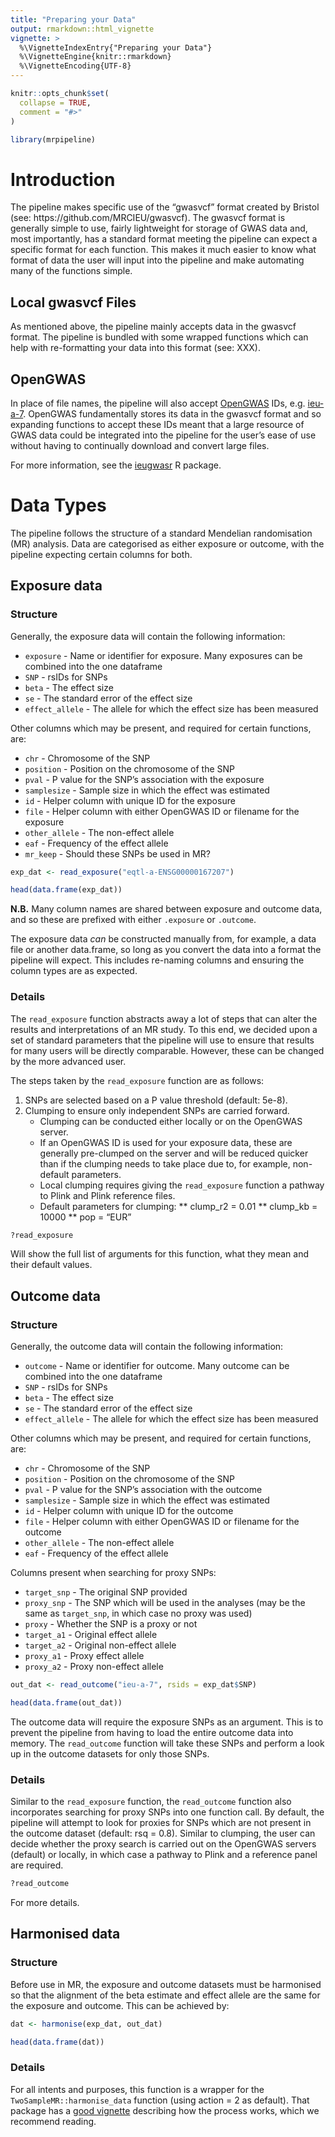 ```yaml
---
title: "Preparing your Data"
output: rmarkdown::html_vignette
vignette: >
  %\VignetteIndexEntry{"Preparing your Data"}
  %\VignetteEngine{knitr::rmarkdown}
  %\VignetteEncoding{UTF-8}
---
```


<style type="text/css">
.main-container {
  max-width: 1800px;
  margin-left: auto;
  margin-right: auto;
}
</style>

```r
knitr::opts_chunk$set(
  collapse = TRUE,
  comment = "#>"
)

library(mrpipeline)
```


# Introduction

The pipeline makes specific use of the "gwasvcf" format created by Bristol (see: https://github.com/MRCIEU/gwasvcf). The gwasvcf format is generally simple to use, fairly lightweight for storage of GWAS data and, most importantly, has a standard format meeting the pipeline can expect a specific format for each function. This makes it much easier to know what format of data the user will input into the pipeline and make automating many of the functions simple.

## Local gwasvcf Files

As mentioned above, the pipeline mainly accepts data in the gwasvcf format. The pipeline is bundled with some wrapped functions which can help with re-formatting your data into this format (see: XXX).

## OpenGWAS

In place of file names, the pipeline will also accept [OpenGWAS](https://gwas.mrcieu.ac.uk/) IDs, e.g. [ieu-a-7](https://gwas.mrcieu.ac.uk/datasets/ieu-a-7/). OpenGWAS fundamentally stores its data in the gwasvcf format and so expanding functions to accept these IDs meant that a large resource of GWAS data could be integrated into the pipeline for the user's ease of use without having to continually download and convert large files.

For more information, see the [ieugwasr](https://github.com/MRCIEU/ieugwasr) R package.

# Data Types

The pipeline follows the structure of a standard Mendelian randomisation (MR) analysis. Data are categorised as either exposure or outcome, with the pipeline expecting certain columns for both.

## Exposure data

### Structure

Generally, the exposure data will contain the following information:

* `exposure` - Name or identifier for exposure. Many exposures can be combined into the one dataframe
* `SNP` - rsIDs for SNPs
* `beta` - The effect size
* `se` - The standard error of the effect size
* `effect_allele` - The allele for which the effect size has been measured

Other columns which may be present, and required for certain functions, are:

* `chr` - Chromosome of the SNP
* `position` - Position on the chromosome of the SNP
* `pval` - P value for the SNP's association with the exposure
* `samplesize` - Sample size in which the effect was estimated
* `id` - Helper column with unique ID for the exposure
* `file` - Helper column with either OpenGWAS ID or filename for the exposure
* `other_allele` - The non-effect allele
* `eaf` - Frequency of the effect allele
* `mr_keep` - Should these SNPs be used in MR?

```r
exp_dat <- read_exposure("eqtl-a-ENSG00000167207")

head(data.frame(exp_dat))
```

**N.B.** Many column names are shared between exposure and outcome data, and so these are prefixed with either `.exposure` or `.outcome`.

The exposure data *can* be constructed manually from, for example, a data file or another data.frame, so long as you convert the data into a format the pipeline will expect. This includes re-naming columns and ensuring the column types are as expected.

### Details

The `read_exposure` function abstracts away a lot of steps that can alter the results and interpretations of an MR study. To this end, we decided upon a set of standard parameters that the pipeline will use to ensure that results for many users will be directly comparable. However, these can be changed by the more advanced user.

The steps taken by the `read_exposure` function are as follows:

1. SNPs are selected based on a P value threshold (default: 5e-8).
1. Clumping to ensure only independent SNPs are carried forward.
    * Clumping can be conducted either locally or on the OpenGWAS server.
    * If an OpenGWAS ID is used for your exposure data, these are generally pre-clumped on the server and will be reduced quicker than if the clumping needs to take place due to, for example, non-default parameters.
    * Local clumping requires giving the `read_exposure` function a pathway to Plink and Plink reference files.
    * Default parameters for clumping:
    ** clump_r2 = 0.01
    ** clump_kb = 10000
    ** pop = "EUR"

```r
?read_exposure
```

Will show the full list of arguments for this function, what they mean and their default values.

## Outcome data

### Structure

Generally, the outcome data will contain the following information:

* `outcome` - Name or identifier for outcome. Many outcome can be combined into the one dataframe
* `SNP` - rsIDs for SNPs
* `beta` - The effect size
* `se` - The standard error of the effect size
* `effect_allele` - The allele for which the effect size has been measured

Other columns which may be present, and required for certain functions, are:

* `chr` - Chromosome of the SNP
* `position` - Position on the chromosome of the SNP
* `pval` - P value for the SNP's association with the outcome
* `samplesize` - Sample size in which the effect was estimated
* `id` - Helper column with unique ID for the outcome
* `file` - Helper column with either OpenGWAS ID or filename for the outcome
* `other_allele` - The non-effect allele
* `eaf` - Frequency of the effect allele

Columns present when searching for proxy SNPs:

* `target_snp` - The original SNP provided
* `proxy_snp` - The SNP which will be used in the analyses (may be the same as `target_snp`, in which case no proxy was used)
* `proxy` - Whether the SNP is a proxy or not
* `target_a1` - Original effect allele
* `target_a2` - Original non-effect allele
* `proxy_a1` - Proxy effect allele
* `proxy_a2` - Proxy non-effect allele

```r
out_dat <- read_outcome("ieu-a-7", rsids = exp_dat$SNP)

head(data.frame(out_dat))
```

The outcome data will require the exposure SNPs as an argument. This is to prevent the pipeline from having to load the entire outcome data into memory. The `read_outcome` function will take these SNPs and perform a look up in the outcome datasets for only those SNPs.

### Details

Similar to the `read_exposure` function, the `read_outcome` function also incorporates searching for proxy SNPs into one function call. By default, the pipeline will attempt to look for proxies for SNPs which are not present in the outcome dataset (default: rsq = 0.8). Similar to clumping, the user can decide whether the proxy search is carried out on the OpenGWAS servers (default) or locally, in which case a pathway to Plink and a reference panel are required.

```r
?read_outcome
```

For more details.

## Harmonised data

### Structure

Before use in MR, the exposure and outcome datasets must be harmonised so that the alignment of the beta estimate and effect allele are the same for the exposure and outcome. This can be achieved by:

```r
dat <- harmonise(exp_dat, out_dat)

head(data.frame(dat))
```

### Details

For all intents and purposes, this function is a wrapper for the `TwoSampleMR::harmonise_data` function (using action = 2 as default). That package has a [good vignette](https://mrcieu.github.io/TwoSampleMR/articles/harmonise.html) describing how the process works, which we recommend reading.


